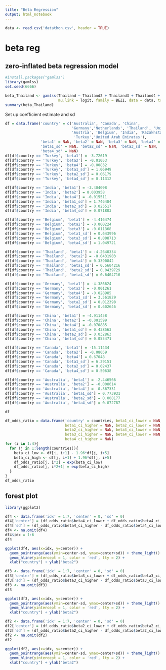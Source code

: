 ---
title: "Beta Regression"
output: html_notebook
---

```{r}
data <- read.csv('datathon.csv', header = TRUE)
```

# beta reg
## zero-inflated beta regression model

```{r}
#install.packages("gamlss")
library(gamlss)
set.seed(6666)

beta_Thailand <- gamlss(Thailand ~ Thailand2 + Thailand3 + Thailand4 + time, 
                        mu.link = logit, family = BEZI, data = data, trace = F)
summary(beta_Thailand)
```

Set up coefficient estimate and sd
```{r}
df = data.frame('country' = c('Australia', 'Canada', 'China',
                              'Germany','Netherlands', 'Thailand', 'United.Kingdom',
                              'Austria', 'Belgium', 'India', 'Kazakhstan',
                               'Turkey','United Arab Emirates'), 
                'beta1' = NaN, 'beta2' = NaN, 'beta3' = NaN, 'beta4' = NaN,
                'beta1_sd' = NaN, 'beta2_sd' = NaN, 'beta3_sd' = NaN, 
                'beta4_sd' = NaN)
df[df$country == 'Turkey', 'beta1'] = -3.72619 
df[df$country == 'Turkey', 'beta2'] = -0.01053
df[df$country == 'Turkey', 'beta4'] = -0.00832
df[df$country == 'Turkey', 'beta1_sd'] = 1.06949
df[df$country == 'Turkey', 'beta2_sd'] = 0.06179
df[df$country == 'Turkey', 'beta4_sd'] = 0.11312 

df[df$country == 'India', 'beta1'] = -3.404098
df[df$country == 'India', 'beta2'] = 0.003958
df[df$country == 'India', 'beta4'] = -0.015511
df[df$country == 'India', 'beta1_sd'] = 1.746484
df[df$country == 'India', 'beta2_sd'] = 0.025517
df[df$country == 'India', 'beta4_sd'] = 0.071803

df[df$country == 'Belgium', 'beta1'] = -4.416474
df[df$country == 'Belgium', 'beta2'] = -0.000224
df[df$country == 'Belgium', 'beta3'] = -0.011368
df[df$country == 'Belgium', 'beta1_sd'] = 0.643996
df[df$country == 'Belgium', 'beta3_sd'] = 0.008713
df[df$country == 'Belgium', 'beta4_sd'] = 1.049721

df[df$country == 'Thailand', 'beta1'] = -4.2640334
df[df$country == 'Thailand', 'beta2'] = -0.0431903
df[df$country == 'Thailand', 'beta4'] = 0.3390842
df[df$country == 'Thailand', 'beta1_sd'] = 0.5604216
df[df$country == 'Thailand', 'beta2_sd'] = 0.0439729
df[df$country == 'Thailand', 'beta4_sd'] = 0.6404710

df[df$country == 'Germany', 'beta1'] = -4.386624
df[df$country == 'Germany', 'beta2'] = -0.001261
df[df$country == 'Germany', 'beta4'] = -0.028985 
df[df$country == 'Germany', 'beta1_sd'] = 3.561829
df[df$country == 'Germany', 'beta2_sd'] = 0.012398
df[df$country == 'Germany', 'beta4_sd'] = 0.602646

df[df$country == 'China', 'beta1'] = -4.911458
df[df$country == 'China', 'beta2'] = -0.001599
df[df$country == 'China', 'beta4'] = -0.070885 
df[df$country == 'China', 'beta1_sd'] = 0.438563
df[df$country == 'China', 'beta2_sd'] = 0.032863
df[df$country == 'China', 'beta4_sd'] = 0.055471

df[df$country == 'Canada', 'beta1'] = -15.11434
df[df$country == 'Canada', 'beta2'] = -0.08059
df[df$country == 'Canada', 'beta4'] = 0.67048
df[df$country == 'Canada', 'beta1_sd'] = 6.29151
df[df$country == 'Canada', 'beta2_sd'] = 0.02437
df[df$country == 'Canada', 'beta4_sd'] = 0.50638

df[df$country == 'Australia', 'beta1'] = -2.446566
df[df$country == 'Australia', 'beta2'] = -0.008614
df[df$country == 'Australia', 'beta4'] = -0.367331 
df[df$country == 'Australia', 'beta1_sd'] = 0.773931
df[df$country == 'Australia', 'beta2_sd'] = 0.008177
df[df$country == 'Australia', 'beta4_sd'] = 0.072787

df
```


```{r}
df_odds_ratio = data.frame('country' = countries, beta1_ci_lower = NaN,
                           beta1_ci_higher = NaN, beta2_ci_lower = NaN,
                           beta2_ci_higher = NaN, beta3_ci_lower = NaN,
                           beta3_ci_higher = NaN, beta4_ci_lower = NaN,
                           beta4_ci_higher = NaN)
for (i in 1:4){
  for (j in 1:length(countries)){
    beta_ci_low <- df[j, i+1] - 1.96*df[j, i+5]
    beta_ci_high <- df[j, i+1] + 1.96*df[j, i+5]
    df_odds_ratio[j, i*2] = exp(beta_ci_low)
    df_odds_ratio[j, i*2+1] = exp(beta_ci_high)
  }
}
df_odds_ratio
```

## forest plot
```{r}
library(ggplot2)
```

```{r}
df4 <- data.frame('idx' = 1:7, 'center' = 0, 'sd' = 0)
df4['center'] = (df_odds_ratio$beta4_ci_lower + df_odds_ratio$beta4_ci_higher)/2
df4['sd'] = (df_odds_ratio$beta4_ci_higher - df_odds_ratio$beta4_ci_lower)/2
df4 <- na.omit(df4)
df4$idx = 1:6
df4
```

```{r}
ggplot(df4, aes(x=idx, y=center)) + 
  geom_pointrange(aes(ymin=center-sd, ymax=center+sd)) + theme_light() +
  geom_hline(yintercept = 1, color = 'red', lty = 2) +
  xlab("country") + ylab("beta2")
```

```{r}
df3 <- data.frame('idx' = 1:7, 'center' = 0, 'sd' = 0)
df3['center'] = (df_odds_ratio$beta3_ci_lower + df_odds_ratio$beta3_ci_higher)/2
df3['sd'] = (df_odds_ratio$beta3_ci_higher - df_odds_ratio$beta3_ci_lower)/2
df3 <- na.omit(df3)
df3
```

```{r}
ggplot(df3, aes(x=idx, y=center)) + 
  geom_pointrange(aes(ymin=center-sd, ymax=center+sd)) + theme_light() +
  geom_hline(yintercept = 1, color = 'red', lty = 2) +
  xlab("country") + ylab("beta2")
```

```{r}
df2 <- data.frame('idx' = 1:7, 'center' = 0, 'sd' = 0)
df2['center'] = (df_odds_ratio$beta2_ci_lower + df_odds_ratio$beta2_ci_higher)/2
df2['sd'] = (df_odds_ratio$beta2_ci_higher - df_odds_ratio$beta2_ci_lower)/2
df2 <- na.omit(df2)
df2
```

```{r}
ggplot(df2, aes(x=idx, y=center)) + 
  geom_pointrange(aes(ymin=center-sd, ymax=center+sd)) + theme_light() +
  geom_hline(yintercept = 1, color = 'red', lty = 2) +
  xlab("country") + ylab("beta2")
```





